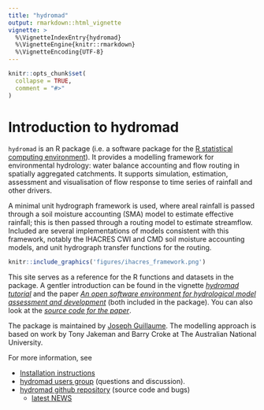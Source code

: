 ```yaml
---
title: "hydromad"
output: rmarkdown::html_vignette
vignette: >
  %\VignetteIndexEntry{hydromad}
  %\VignetteEngine{knitr::rmarkdown}
  %\VignetteEncoding{UTF-8}
---
```


```r
knitr::opts_chunk$set(
  collapse = TRUE,
  comment = "#>"
)
```

# Introduction to hydromad

`hydromad` is an R package (i.e. a software package for the [R statistical computing environment](http://www.r-project.org/)). It provides a modelling framework for environmental hydrology: water balance accounting and flow routing in spatially aggregated catchments. It supports simulation, estimation, assessment and visualisation of flow response to time series of rainfall and other drivers.

A minimal unit hydrograph framework is used, where areal rainfall is passed through a soil moisture accounting (SMA) model to estimate effective rainfall; this is then passed through a routing model to estimate streamflow. Included are several implementations of models consistent with this framework, notably the IHACRES CWI and CMD soil moisture accounting models, and unit hydrograph transfer functions for the routing.

```r
knitr::include_graphics('figures/ihacres_framework.png')
```

This site serves as a reference for the R functions and datasets in the package. A gentler introduction can be found in the vignette [_hydromad tutorial_](http://hydromad.catchment.org/downloads/tutorial.pdf) and the paper [_An open software environment for hydrological model assessment and development_](http://hydromad.catchment.org/downloads/hydromad_paper.pdf) (both included in the package). You can also look at the [_source code for the paper_](http://www.nfrac.org/felix/papers/).

The package is maintained by [Joseph Guillaume](joseph.guillaume@anu.edu.au). The modelling approach is based on work by Tony Jakeman and Barry Croke at The Australian National University.

For more information, see

* [Installation instructions](#installation)
* [hydromad users group](http://groups.google.com/group/hydromad-users) (questions and discussion).
* [hydromad github repository](http://github.com/josephguillaume/hydromad) (source code and bugs)
    * [latest NEWS](http://github.com/josephguillaume/hydromad/raw/master/NEWS)